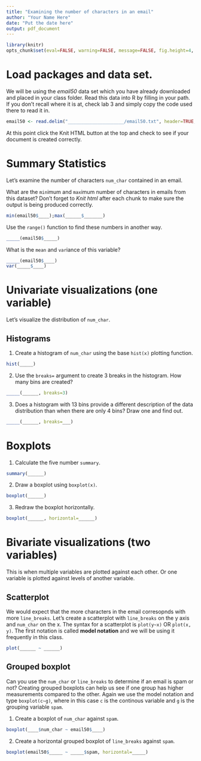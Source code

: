 ```yaml
---
title: "Examining the number of characters in an email"
author: "Your Name Here"
date: "Put the date here"
output: pdf_document
---
```


```r
library(knitr)
opts_chunk$set(eval=FALSE, warning=FALSE, message=FALSE, fig.height=4, fig.width=4) 
```


# Load packages and data set. 
We will be using the *email50* data set which you have already downloaded and placed in your class folder. Read this data into R by filling in your path. If you don't recall where it is at, check lab 3 and simply copy the code used there to read it in. 

```r
email50 <- read.delim("_____________________/email50.txt", header=TRUE, sep="\t")
```

At this point click the Knit HTML button at the top and check to see if your document is created correctly. 

# Summary Statistics
Let's examine the number of characters `num_char` contained in an email. 

What are the `min`imum and `max`imum number of characters in emails from this dataset? Don't forget to _Knit html_ after each chunk to make sure the output is being produced correctly. 
```r
min(email50$____);max(______$_______)
```
Use the `range()` function to find these numbers in another way. 
```r
_____(email50$_____)
```
What is the `mean` and `var`iance of this variable?  
```r
_____(email50$____)
var(_____$____)
```

# Univariate visualizations (one variable)
Let's visualize the distribution of `num_char`. 

## Histograms

1. Create a histogram of `num_char` using the base `hist(x)` plotting function. 
```r
hist(_____)
```

2. Use the `breaks=` argument to create 3 breaks in the histogram. How many bins are created? 
```r
_____(______, breaks=3)
```

3. Does a histogram with 13 bins provide a different description of the data distribution than when there are only 4 bins? Draw one and find out.
```r
_____(______, breaks=___)
```


# Boxplots
1. Calculate the five number `summary`.
```r
summary(______)
```

2. Draw a boxplot using `boxplot(x)`.
```r
boxplot(______)
```

3. Redraw the boxplot horizontally.
```r
boxplot(______, horizontal=______)
```

# Bivariate visualizations (two variables)
This is when multiple variables are plotted against each other. Or one variable is plotted against levels of another variable. 

## Scatterplot
We would expect that the more characters in the email corresopnds with more `line_breaks`. Let's create a scatterplot with `line_breaks` on the y axis and `num_char` on the x. The syntax for a scatterplot is `plot(y~x)` OR `plot(x, y)`. The first notation is called **model notation** and we will be using it frequently in this class. 

```r
plot(______ ~ ______)
```


## Grouped boxplot
Can you use the `num_char` or `line_breaks` to determine if an email is spam or not? Creating grouped boxplots can help us see if one group has higher measurements compared to the other. Again we use the model notation and type `boxplot(c~g)`, where in this case `c` is the continous variable and `g` is the grouping variable `spam`. 

1. Create a boxplot of `num_char` against `spam`.
```r
boxplot(____$num_char ~ email50$____)
```

2. Create a horizontal grouped boxplot of `line_breaks` against `spam`. 
```r
boxplot(email50$_____ ~ _____$spam, horizontal=_____)
```
